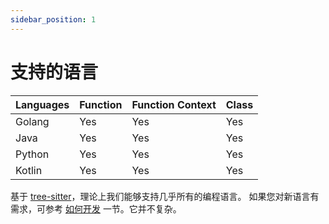 ```yaml
---
sidebar_position: 1
---
```


# 支持的语言

| Languages | Function | Function Context | Class |
|-----------|----------|------------------|-------|
| Golang    | Yes      | Yes              | Yes   |
| Java      | Yes      | Yes              | Yes   |
| Python    | Yes      | Yes              | Yes   |
| Kotlin    | Yes      | Yes              | Yes   |

基于 [tree-sitter](https://tree-sitter.github.io/tree-sitter/)，理论上我们能够支持几乎所有的编程语言。
如果您对新语言有需求，可参考 [如何开发](./faq-contrib) 一节。它并不复杂。
